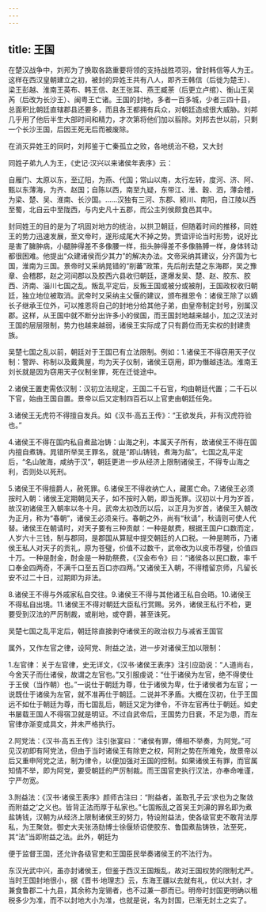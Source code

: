 ```yaml
---
---
---
```

title: 王国
---



在楚汉战争中，刘邦为了换取各路重要将领的支持战胜项羽，曾封韩信等人为王。这样在西汉皇朝建立之初，被封的异姓王共有八人，即齐王韩信（后徙为楚王）、梁王彭越、淮南王英布、韩王信、赵王张耳、燕王臧荼（后更立卢绾）、衡山王吴芮（后改为长沙王）、闽粤王亡诸。王国的封地，多者一百多城，少者三四十县，总面积比朝廷直辖郡县还要多，而且各王都拥有兵众，对朝廷造成很大威胁。刘邦几乎用了他后半生大部时间和精力，才次第将他们加以翦除。刘邦去世以前，只剩一个长沙王国，后因王死无后而被废除。

在消灭异姓王的同时，刘邦鉴于亡秦孤立之败，各地统治不稳，又大封

同姓子弟九人为王，《史记·汉兴以来诸侯年表序》云：

自雁门、太原以东，至辽阳，为燕、代国；常山以南，太行左转，度河、济、阿、甄以东薄海，为齐、赵国；自陈以西，南至九疑，东带江、淮、穀、泗，薄会稽，为梁、楚、吴、淮南、长沙国。……汉独有三河、东郡、颍川、南阳，自江陵以西至蜀，北自云中至陇西，与内史凡十五郡，而公主列侯颇食邑其中。

封同姓王的目的是为了巩固对地方的统治，以拱卫朝廷，但随着时间的推移，同姓王的势力迅速发展，至文帝时，遂形成尾大不掉之势。贾谊评论当时形势，说好比是害了臃肿病，小腿肿得差不多像腰一样，指头肿得差不多像胳膊一样，身体转动都很困难。他提出“众建诸侯而少其力”的解决办法。文帝采纳其建议，分齐国为七国，淮南为三国。景帝时又采纳晁错的“削蕃”政策，先后削去楚之东海郡，吴之豫章、会稽郡，赵之河间郡以及胶西六县收归朝廷，遂爆发吴、楚、赵、胶东、胶西、济南、淄川七国之乱。叛乱平定后，反叛王国或被分或被削，王国政权收归朝廷，独立地位被取消。武帝时又采纳主父偃的建议，颁布推恩令：诸侯王除了以嫡长子继承王位外，可以推恩将自己的封地分给其他子弟，由皇帝制定封号，别属汉郡。这样，从王国中就不断分出许多小的侯国，而王国封地越来越小，加之汉法对王国的层层限制，势力也越来越弱，诸侯王实际成了只有爵位而无实权的封建贵族。

吴楚七国之乱以前，朝廷对于王国已有立法限制。例如：1.诸侯王不得窃用天子仪制：警跸、称制以及戴黄屋，均为天子仪制，诸侯王窃用，即为僭越违法。淮南王刘长就是因为窃用天子仪制坐罪，死在迁徙途中。

2.诸侯王置吏需依汉制：汉初立法规定，王国二千石官，均由朝廷代置；二千石以下官，始由王国自置。景帝以后又定制四百石以上官吏由朝廷任免。

3.诸侯王无虎符不得擅自发兵。如《汉书·高五王传》：“王欲发兵，非有汉虎符验也。”

4.诸侯王不得在国内私自煮盐冶铸：山海之利，本属天子所有，故诸侯王不得在国内擅自煮铸。晁错所举吴王罪名，就是“即山铸钱，煮海为盐”。七国之乱平定后，“名山陂海，咸纳于汉”，朝廷更进一步从经济上限制诸侯王，不得专山海之利，否则处以死刑。

5.诸侯王不得擅爵人，赦死罪。6.诸侯王不得收纳亡人，藏匿亡命。7.诸侯王必须按时入朝：诸侯王定期朝见天子，如不按时入朝，即当死罪。汉初以十月为岁首，故汉初诸侯王入朝率以冬十月。武帝太初改历以后，以正月为岁首，诸侯王入朝改为正月，称为“春朝”，诸侯王必须亲行。春朝之外，尚有“秋请”，秋请则可使人代替。诸侯王在朝请时，对天子要有三种贡献：一种是献费，根据王国户口数而定，人岁六十三钱，制与郡同，是郡国从算赋中提交朝廷的人口税。一种是聘币，乃诸侯王私人对天子的贡礼，原为苍璧，价值不过数千，武帝改为以皮币荐璧，价值四十万。一种是酎金，酎金是一种助祭费，《汉金布令》曰：“诸侯各以民口数，率千口奉金四两奇，不满千口至五百口亦四两。”又诸侯王入朝，不得稽留京师，凡留长安不过二十日，过期即为非法。

8.诸侯王不得与外戚家私自交往。9.诸侯王不得与其他诸王私自会晤。10.诸侯王不得私自出境。11.诸侯王不得对朝廷大臣私行赏赐。另外，诸侯王私行不检，更要受到汉法的严厉制裁，或削地，或夺爵，甚至诛死。

吴楚七国之乱平定后，朝廷除直接剥夺诸侯王的政治权力与减省王国官

属外，又作左官之律，设阿党、附益之法，进一步对诸侯王加以限制：

1.左官律：关于左官律，史无详文，《汉书·诸侯王表序》注引应劭说：“人道尚右，今舍天子而仕诸侯，故谓之左官也。”又引服虔说：“仕于诸侯为左官，绝不得使仕于王侯（当作朝）也。”一说仕于朝廷为尊，仕于诸侯为卑，仕于诸侯者为左官；一说既仕于诸侯为左官，就不准再仕于朝廷。二说并不矛盾。大概在汉初，仕于王国远不如仕于朝廷为尊，而七国乱后，朝廷又定为律令，不许左官再仕于朝廷。如史书屡载王国人不得宿卫就是明证。不过自武帝后，王国势力日衰，不足为患，而左官律亦渐变成具文，并未严格执行。

2.阿党法：《汉书·高五王传》注引张宴曰：“诸侯有罪，傅相不举奏，为阿党。”可见汉初即有阿党法，但由于当时诸侯王有除吏之权，阿附之势在所难免，故景帝以后又重申阿党之法，制为律令，以便加强对王国的控制。如果诸侯王有罪，而官属知情不举，即为阿党，要受朝廷的严厉制裁。而王国官吏执行汉法，亦奉命唯谨，宁严勿宽。

3.附益法：《汉书·诸侯王表序》颜师古注曰：“附益者，盖取孔子云‘求也为之聚敛而附益之’之义也。皆背正法而厚于私家也。”七国叛乱之首吴王刘濞的罪名即为煮盐铸钱，汉朝为从经济上限制诸侯王的努力，特设附益法，使各级官吏不敢背法厚私，为王聚敛。御史大夫张汤劾博士徐偃矫诏使胶东、鲁国煮盐铸铁，法至死，其“法”当即附益之法。此外，朝廷为

便于监督王国，还允许各级官吏和王国臣民举奏诸侯王的不法行为。

东汉光武中兴，虽亦封诸侯王，但鉴于西汉王国叛乱，故对王国权势的限制尤严。当时王国封地很小，据《晋书·地理志》云，东海王疆以去就有礼，优以大封，才兼食鲁郡二十九县，其余称为宠锡者，也不过兼一郡而已。明帝时封国更明确以租税多少为准，而不以封地大小为准，也就是说，名为封国，已渐无封土之实了。